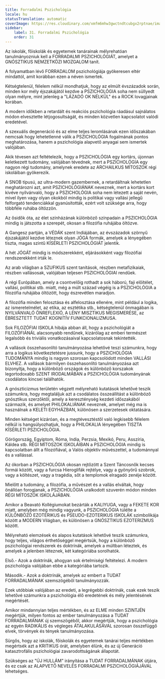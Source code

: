 ```yaml
---
title: Forradalmi Pszichológia
locale: hu
statusTranslation: automatic
coverImage: https://res.cloudinary.com/xmfm6mhw3gwctndtcubgx2rptnae/image/upload/v1740337243/small_cover_educacion_fundamental_a051170f1c.webp
sidebar:
    label: 31. Forradalmi Pszichológia
    order: 31
---
```

Az iskolák, főiskolák és egyetemek tanárainak mélyrehatóan tanulmányozniuk kell a FORRADALMI PSZICHOLÓGIÁT, amelyet a GNÓSZTIKUS NEMZETKÖZI MOZGALOM tanít.

A folyamatban lévő FORRADALOM pszichológiája gyökeresen eltér mindattól, amit korábban ezen a néven ismertek.

Kétségtelenül, félelem nélkül mondhatjuk, hogy az elmúlt évszázadok során, minden kor mély éjszakájától kezdve a PSZICHOLÓGIA soha nem süllyedt olyan mélyre, mint jelenleg a "LÁZADÓ OK NÉLKÜL" és a ROCK lovagjainak korában.

A modern időkben a retardált és reakciós pszichológia ráadásul sajnálatos módon elvesztette létjogosultságát, és minden közvetlen kapcsolatot valódi eredetével.

A szexuális degeneráció és az elme teljes leromlásának ezen időszakában nemcsak hogy lehetetlenné válik a PSZICHOLÓGIA fogalmának pontos meghatározása, hanem a pszichológia alapvető anyagai sem ismertek valójában.

Akik tévesen azt feltételezik, hogy a PSZICHOLÓGIA egy kortárs, újonnan keletkezett tudomány, valójában tévednek, mert a PSZICHOLÓGIA egy nagyon régi tudomány, amelynek eredete az ARCHAILKUS MÍTOSZOK régi iskoláiban gyökerezik.

A SNOB típusú, az ultra-modern gazembernek, a retardáltnak lehetetlen meghatározni azt, amit PSZICHOLÓGIÁNAK neveznek, mert a kortárs kort kivéve nyilvánvaló, hogy a PSZICHOLÓGIA soha nem létezett a saját nevén, mivel ilyen vagy olyan okokból mindig is politikai vagy vallási jellegű felforgató tendenciákkal gyanúsították, ezért volt szüksége arra, hogy többféle ruhába öltözzön.

Az ősidők óta, az élet színházának különböző színpadain a PSZICHOLÓGIA mindig is játszotta a szerepét, okosan a filozófia ruhájába öltözve.

A Gangesz partján, a VÉDÁK szent Indiájában, az évszázadok szörnyű éjszakájától kezdve léteznek olyan JÓGA formák, amelyek a lényegében tiszta, magas szintű KÍSÉRLETI PSZICHOLÓGIÁT jelentik.

A hét JÓGÁT mindig is módszerekként, eljárásokként vagy filozófiai rendszerekként írták le.

Az arab világban a SZUFIKUS szent tanítások, részben metafizikaiak, részben vallásosak, valójában teljesen PSZICHOLÓGIAI rendűek.

A régi Európában, amely a csontvelőig rothadt a sok háború, faji előítélet, vallási, politikai stb. miatt, még a múlt század végéig is a PSZICHOLÓGIA a filozófia ruhájába öltözött, hogy észrevétlen maradjon.

A filozófia minden felosztása és alfelosztása ellenére, mint például a logika, az ismeretelmélet, az etika, az esztétika stb., kétségtelenül önmagában is NYILVÁNVALÓ ÖNREFLEXIÓ, A LÉNY MISZTIKUS MEGISMERÉSE, az ÉBRESZTETT TUDAT KOGNITÍV FUNKCIONALIZMUSA.

Sok FILOZÓFIAI ISKOLA hibája abban áll, hogy a pszichológiát a FILOZÓFIÁNÁL alacsonyabb rendűnek, kizárólag az emberi természet legalsóbb és triviális vonatkozásaival kapcsolatosnak tekintették.

A vallások összehasonlító tanulmányozása lehetővé teszi számunkra, hogy arra a logikus következtetésre jussunk, hogy a PSZICHOLÓGIA TUDOMÁNYA mindig is nagyon szorosan kapcsolódott minden VALLÁSI ELVHEZ. A vallások bármilyen összehasonlító tanulmányozása azt bizonyítja, hogy a különböző országok és különböző korszakok legortodoxabb SZENT IRODALMÁBAN a PSZICHOLÓGIA tudományának csodálatos kincsei találhatók.

A gnószticizmus területén végzett mélyreható kutatások lehetővé teszik számunkra, hogy megtaláljuk azt a csodálatos összeállítást a különböző gnósztikus szerzőktől, amely a kereszténység kezdeti időszakából származik, és amelyet PHILOKALIÁNAK neveznek, amelyet még ma is használnak a KELETI EGYHÁZBAN, különösen a szerzetesek oktatására.

Minden kétséget kizáróan, és a megtévesztéstől való legkisebb félelem nélkül is hangsúlyozhatjuk, hogy a PHILOKALIA lényegében TISZTA KÍSÉRLETI PSZICHOLÓGIA.

Görögország, Egyiptom, Róma, India, Perzsia, Mexikó, Peru, Asszíria, Káldea stb. RÉGI MÍTOSZOK ISKOLÁIBAN a PSZICHOLÓGIA mindig is kapcsolatban állt a filozófiával, a Valós objektív művészettel, a tudománnyal és a vallással.

Az ókorban a PSZICHOLÓGIA okosan rejtőzött a Szent Táncosnők kecses formái között, vagy a furcsa Hieroglifák rejtélye, vagy a gyönyörű szobrok, vagy a költészet, vagy a tragédia, sőt a templomok elragadó zenéje között.

Mielőtt a tudomány, a filozófia, a művészet és a vallás elváltak, hogy önállóan forogjanak, a PSZICHOLÓGIA uralkodott szuverén módon minden RÉGI MÍTOSZOK ISKOLÁJÁBAN.

Amikor a Beavató Kollégiumokat bezárták a KALIYUGA, vagy a FEKETE KOR miatt, amelyben még mindig vagyunk, a PSZICHOLÓGIA túlélte a KÜLÖNBÖZŐ EZOTERIKUS és PSEUDO-EZOTERIKUS ISKOLÁK szimbolikája között a MODERN Világban, és különösen a GNÓSZTIKUS EZOTERIZMUS között.

Mélyreható elemzések és alapos kutatások lehetővé teszik számunkra, hogy teljes, világos érthetőséggel megértsük, hogy a különböző pszichológiai rendszerek és doktrínák, amelyek a múltban léteztek, és amelyek a jelenben léteznek, két kategóriába sorolhatók.

Első.- Azok a doktrínák, ahogyan sok értelmiségi feltételezi. A modern pszichológia valójában ebbe a kategóriába tartozik.

Második.- Azok a doktrínák, amelyek az embert a TUDAT FORRADALMÁNAK szemszögéből tanulmányozzák.

Ezek utóbbiak valójában az eredeti, a legrégebbi doktrínák, csak ezek teszik lehetővé számunkra a pszichológia élő eredetének és mély jelentésének megértését.

Amikor mindannyian teljes mértékben, és az ELME minden SZINTJÉN megértjük, milyen fontos az ember tanulmányozása a TUDAT FORRADALMÁNAK új szemszögéből, akkor megértjük, hogy a pszichológia az egyén RADIKÁLIS és végleges ÁTALAKULÁSÁVAL szorosan összefüggő elvek, törvények és tények tanulmányozása.

Sürgős, hogy az iskolák, főiskolák és egyetemek tanárai teljes mértékben megértsék azt a KRITIKUS órát, amelyben élünk, és az új Generáció katasztrofális pszichológiai zavarodottságának állapotát.

Szükséges az "ÚJ HULLÁM" irányítása a TUDAT FORRADALMÁNAK útjára, és ez csak az ALAPVETŐ NEVELÉS FORRADALMI PSZICHOLÓGIÁJÁVAL lehetséges.

